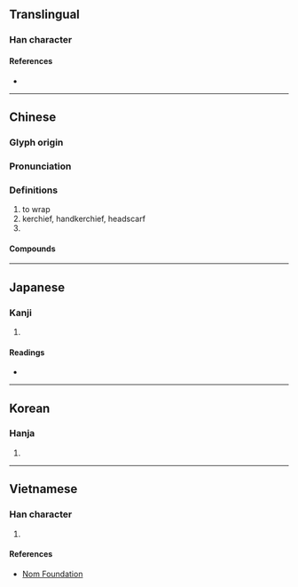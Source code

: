 {{character info/new}}
==Translingual==

===Han character===
{{Han char|rn=50|rad=巾|as=05|sn=8|four=46200|canj=LBHA|ids=⿰巾白}}

====References====
* {{Han ref|kx=0329.440|dkj=08848|dj=0635.190|hdz=10734.070|uh=5E15|ud=24085|bh=A9AC|bd=43436}}

----

==Chinese==
{{zh-forms}}

===Glyph origin===
{{Han etym}}

===Pronunciation===
{{zh-pron
|m=pà
|m-s=pa4/pa1
|c=paak3,paa3,mat6,mak6
|mn=qz:phàⁿ/xm,zz:phà/qz,tw,xm:phè/zz:phèe/xm:pheh
|mn_note=phàⁿ/phà - literary; phè/phèe/pheh - vernacular
|mn-t=pê3
|mc=y
|oc=y
|cat=
}}

===Definitions===
{{zh-hanzi}}

# to wrap
# kerchief, handkerchief, headscarf
# {{zh-short|帕斯卡|[[pascal]] (SI unit)}}

====Compounds====
{{zh-der|伊底帕斯|佛帕|坎帕拉|帕修斯|帕巴拉|帕息吉|帕提亞|帕斯卡|帕格尼尼|帕耳美拉|帕腹|帕頭|帕首|手帕|手帕姊妹|手帕子|書帕|書帕本|歐帕林|汗帕|絹帕|羅帕|臉帕|帕勞|帕子}}

----

==Japanese==

===Kanji===
{{ja-kanji|grade=|rs=巾05}}

# {{defn|lang=ja|sort=巾05}}

====Readings====
* {{ja-readings|on=[[ばつ]] (batsu), [[めち]] (mechi), [[は]] (ha), [[へ]] (he), [[はく]] (haku), [[みゃく]] (myaku)|kun=[[つつむ]] (tsutsumu)}}

----

==Korean==

===Hanja===
{{ko-hanja|hangeul=[[말]], [[파]]|rv=mal, pa|mr=mal, p'a}}

# {{defn|lang=ko|sort=巾05}}

----

==Vietnamese==

===Han character===
{{vi-readings|rs=巾05|hanviet=phạ}}

# {{defn|lang=vi|sort=巾05}}

====References====
* [http://nomfoundation.org/common/nom_details.php?codepoint=5e15 Nom Foundation]